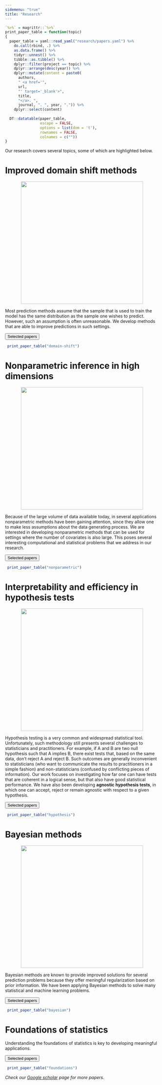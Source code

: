 ```yaml
---
sidemenu: "true"
title: "Research"
---
```



```r
`%>%` = magrittr::`%>%`
print_paper_table = function(topic)
{
  paper_table = yaml::read_yaml("research/papers.yaml") %>% 
    do.call(rbind, .) %>% 
    as.data.frame() %>% 
    tidyr::unnest() %>%
    tibble::as.tibble() %>%
    dplyr::filter(project == topic) %>%
    dplyr::arrange(desc(year)) %>%
    dplyr::mutate(content = paste0(
      authors, 
      " <a href='",
      url,
      "' target='_blank'>",
      title,
      "</a>. ",
      journal, ". ", year, ".")) %>%
    dplyr::select(content)
  
  DT::datatable(paper_table,
                escape = FALSE,
                options = list(dom = 't'),
                rownames = FALSE,
                colnames = c(""))
}
```

Our research covers several topics,
some of which are highlighted below.

# Improved domain shift methods

<center>
![](./figures/shift-real.png){width=400px}
</center>

Most prediction methods assume that the sample that is used to train the model
has the same distribution as the sample one wishes to predict.
However, such an assumption is often unreasonable. 
We develop methods that are able to improve predictions in such settings.

<div class="toggle"><button>Selected papers</button>
```r
 print_paper_table("domain-shift")
```
</div>
  
# Nonparametric inference in high dimensions


<center>
![](./figures/tweet.png){width=400px}
</center>

Because of the large volume of data available today,
in several applications nonparametric methods have been gaining attention,
since they allow one to make less assumptions about the data generating process.
We are interested in developing nonparametric methods that 
can be used for settings where the number of covariates is also large.
This poses several interesting computational and statistical problems that 
we address in our research.

<div class="toggle"><button>Selected papers</button>
```r
 print_paper_table("nonparametric")
```
</div>

# Interpretability and efficiency in hypothesis tests

<center>
![](./figures/agnostic.png){width=400px}
</center>

Hypothesis testing is a very common and widespread statistical tool. Unfortunately, such methodology still presents several challenges to statisticians and practitioners. For example, if A and B are two null hypothesis such that A implies B, there exist tests that, based on the same data, don’t reject A and reject B. Such outcomes are generally inconvenient to statisticians (who want to communicate the results to practitioners in a simple fashion) and non-statisticians (confused by conflicting pieces of information). Our work focuses on investigating how far one can have tests that are coherent in a logical sense, but that also have good statistical performance. We have also been developing **agnostic hypothesis tests**, in which one can accept, reject or remain agnostic with respect to a given hypothesis.

<div class="toggle"><button>Selected papers</button>
```r
 print_paper_table("hypothesis")
```
</div>

# Bayesian methods

<center>
![](./figures/simplex.png){width=400px}
</center>

Bayesian methods are known to 
provide improved solutions for several
prediction problems because they offer meningful regularization
based on prior information. We have been applying Bayesian methods
to solve many statistical and machine learning problems.

<div class="toggle"><button>Selected papers</button>
```r
 print_paper_table("bayesian")
```
</div>

# Foundations of statistics

Understanding the foundations of statistics
is key to developing meaningful applications.

<div class="toggle"><button>Selected papers</button>
```r
 print_paper_table("foundations")
```
</div>


*Check our 
[Google scholar](https://scholar.google.com.br/citations?hl=pt-BR&user=MGrbI2UAAAAJ) page
for more papers.*

<script>
  $(".toggle").click(function() {
    $(this).toggleClass("open");
  });
</script>
